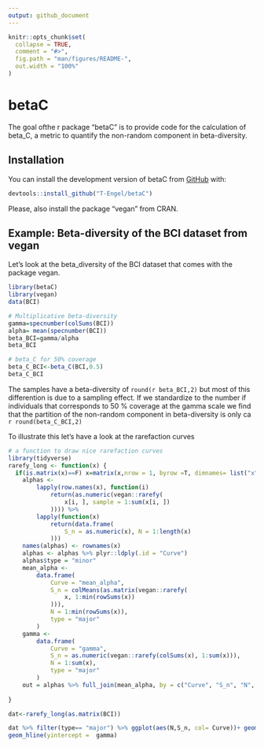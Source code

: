 ```yaml
---
output: github_document
---
```


```r
knitr::opts_chunk$set(
  collapse = TRUE,
  comment = "#>",
  fig.path = "man/figures/README-",
  out.width = "100%"
)
```
# betaC

The goal ofthe r package "betaC" is to provide code for the calculation of beta_C, a metric to quantify the non-random component in beta-diversity. 

## Installation

You can install the development version of betaC from [GitHub](https://github.com/T-Engel/betaC) with:

``` r
devtools::install_github("T-Engel/betaC")
```

Please, also install the package "vegan" from CRAN.

## Example: Beta-diversity of the BCI dataset from vegan

Let's look at the beta_diversity of the BCI dataset that comes with the package vegan.

```r
library(betaC)
library(vegan)
data(BCI)

# Multiplicative beta-diversity 
gamma=specnumber(colSums(BCI))
alpha= mean(specnumber(BCI))
beta_BCI=gamma/alpha
beta_BCI

# beta_C for 50% coverage
beta_C_BCI<-beta_C(BCI,0.5)
beta_C_BCI
```

The samples have a beta-diversity of `round(r beta_BCI,2)` but most of this differention is due to a sampling effect. If we standardize to the number if individuals that corresponds to 50 % coverage at the gamma scale we find that the partition of the non-random component in beta-diversity is only ca `r round(beta_C_BCI,2)`

To illustrate this let's have a look at the rarefaction curves

```r
# a function to draw nice rarefaction curves
library(tidyverse)
rarefy_long <- function(x) {
  if(is.matrix(x)==F) x=matrix(x,nrow = 1, byrow =T, dimnames= list("x", names(x)))
    alphas <-
        lapply(row.names(x), function(i)
            return(as.numeric(vegan::rarefy(
                x[i, ], sample = 1:sum(x[i, ])
            )))) %>%
        lapply(function(x)
            return(data.frame(
                S_n = as.numeric(x), N = 1:length(x)
            )))
    names(alphas) <- rownames(x)
    alphas <- alphas %>% plyr::ldply(.id = "Curve")
    alphas$type = "minor"
    mean_alpha <-
        data.frame(
            Curve = "mean_alpha",
            S_n = colMeans(as.matrix(vegan::rarefy(
                x, 1:min(rowSums(x))
            ))),
            N = 1:min(rowSums(x)),
            type = "major"
        )
    gamma <-
        data.frame(
            Curve = "gamma",
            S_n = as.numeric(vegan::rarefy(colSums(x), 1:sum(x))),
            N = 1:sum(x),
            type = "major"
        )
    out = alphas %>% full_join(mean_alpha, by = c("Curve", "S_n", "N",  "type")) %>% full_join(gamma, by = c("Curve", "S_n", "N", "type"))
    
}

dat<-rarefy_long(as.matrix(BCI))

dat %>% filter(type== "major") %>% ggplot(aes(N,S_n, col= Curve))+ geom_line(size=1.5)+ geom_hline(yintercept =  alpha)+
geom_hline(yintercept =  gamma)
```



